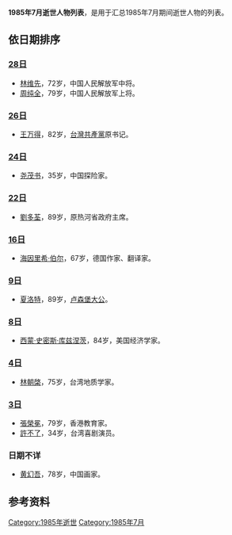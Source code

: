 {{unreferenced|time=2014-07-29T00:34:57+00:00}}
{{Quotation|{{MonthTOC|1985年|逝世人物列表}}}}<center></center>

{{TOCright}}

'''1985年7月逝世人物列表'''，是用于汇总1985年7月期间逝世人物的列表。

== 依日期排序 ==
=== [[7月28日|28日]] ===
* [[林维先|林维先]]，72岁，中国人民解放军中将。
* [[周纯全|周纯全]]，79岁，中国人民解放军上将。

=== [[7月26日|26日]] ===
* [[王万得|王万得]]，82岁，[[台灣共產黨|台灣共產黨]]原书记。

=== [[7月24日|24日]] ===
* [[尧茂书|尧茂书]]，35岁，中国探险家。

=== [[7月22日|22日]] ===
* [[劉多荃|劉多荃]]，89岁，原热河省政府主席。

=== [[7月16日|16日]] ===
* [[海因里希·伯尔|海因里希·伯尔]]，67岁，德国作家、翻译家。

=== [[7月9日|9日]] ===
* [[夏洛特_(卢森堡大公)|夏洛特]]，89岁，[[卢森堡大公|卢森堡大公]]。

=== [[7月8日|8日]] ===
* [[西蒙·史密斯·库兹涅茨|西蒙·史密斯·库兹涅茨]]，84岁，美国经济学家。

=== [[7月4日|4日]] ===
* [[林朝棨|林朝棨]]，75岁，台湾地质学家。

=== [[7月3日|3日]] ===
* [[張榮冕|張榮冕]]，79岁，香港教育家。
* [[許不了|許不了]]，34岁，台湾喜剧演员。

=== 日期不详 ===
* [[黄幻吾|黄幻吾]]，78岁，中国画家。

== 参考资料 ==
{{reflist}}

{{各年各月份逝世人物}}

[[Category:1985年逝世|Category:1985年逝世]]
[[Category:1985年7月|Category:1985年7月]]